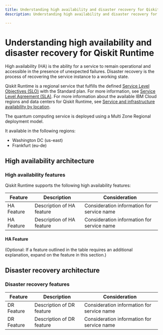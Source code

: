 ```yaml
---
title: Understanding high availability and disaster recovery for Qiskit Runtime
description: Understanding high availability and disaster recovery for Qiskit Runtime

---
```


# Understanding high availability and disaster recovery for Qiskit Runtime

High availability (HA) is the ability for a service to remain operational and accessible in the presence of unexpected failures. Disaster recovery is the process of recovering the service instance to a working state.

Qiskit Runtime is a regional service that fulfills the defined [Service Level Objectives (SLO)](/docs/resiliency?topic=resiliency-slo) with the Standard plan. For more information, see [Service Level Agreement (SLA)](https://www.ibm.com/support/customer/csol/terms/?id=i126-9268&lc=en). For more information about the available IBM Cloud regions and data centers for Qiskit Runtime, see [Service and infrastructure availability by location](/docs/overview?topic=overview-services_region).

The quantum computing service is deployed using a Multi Zone Regional deployment model.


It available in the following regions:

- Washington DC (us-east)
- Frankfurt (eu-de)

## High availability architecture

### High availability features

Qiskit Runtime supports the following high availability features:

| Feature | Description | Consideration |
| -------------- | -------------- | -------------- |
| HA Feature | Description of HA feature | Consideration information for service name |
| HA Feature | Description of HA feature | Consideration information for service name |

#### HA Feature

(Optional: If a feature outlined in the table requires an additional explanation, expand on the feature in this section.)

## Disaster recovery architecture

### Disaster recovery features

| Feature | Description | Consideration |
| -------------- | -------------- | -------------- |
| DR Feature | Description of DR feature | Consideration information for service name |
| DR Feature | Description of DR feature | Consideration information for service name |